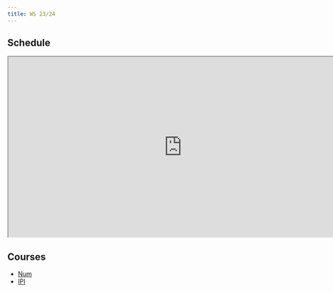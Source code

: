 ```yaml
---
title: WS 23/24
---
```


## Schedule 

```{=html}
<iframe width="780" height="405" src="https://docs.google.com/spreadsheets/d/e/2PACX-1vRCpSl49uECWNNdMjy261Mg6BPk9obbRMo6IK27sq-0ykITZgiUhcqQXR2wmG3qCtHDt6s1GsR6xsI-/pubhtml?widget=true&amp;headers=false"></iframe>
```

## Courses

* [Num](./num/num.qmd)
* [IPI](./ipi/ipi.qmd)